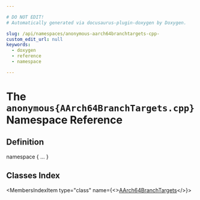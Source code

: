 ```yaml
---

# DO NOT EDIT!
# Automatically generated via docusaurus-plugin-doxygen by Doxygen.

slug: /api/namespaces/anonymous-aarch64branchtargets-cpp-
custom_edit_url: null
keywords:
  - doxygen
  - reference
  - namespace

---
```





# The `anonymous{AArch64BranchTargets.cpp}` Namespace Reference

<DoxygenPage pluginConfig={pluginConfig}>



## Definition

<CodeBlock>namespace &#123; ... &#125;</CodeBlock>

## Classes Index

<MembersIndex>

<MembersIndexItem
  type="class"
  name={<><a href="/docs/api/classes/anonymous-namespace-aarch64branchtargets-cpp-/aarch64branchtargets">AArch64BranchTargets</a></>}>
</MembersIndexItem>

</MembersIndex>


</DoxygenPage>
